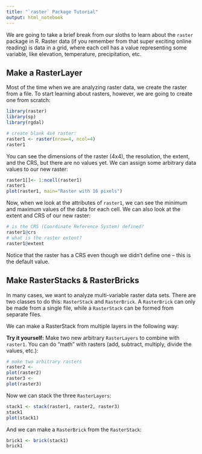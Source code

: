 ```yaml
---
title: "`raster` Package Tutorial"
output: html_notebook
---
```


We are going to take a brief break from our sloths to learn about the `raster` package in R. Raster data (if you remember from that super exciting online reading) is data in a grid, where each cell has a value representing some variable, like elevation, temperature, precipitation, etc.

## Make a RasterLayer

Most of the time when we are analyzing raster data, we create the raster from a file. To start learning about rasters, however, we are going to create one from scratch:

```r
library(raster)
library(sp)
library(rgdal)

# create blank 4x4 raster:
raster1 <- raster(nrow=4, ncol=4)
raster1
```

You can see the dimensions of the raster (4x4), the resolution, the extent, and the CRS, but there are no values yet. We can assign some arbitrary data values to our new raster:

```r
raster1[]<- 1:ncell(raster1)
raster1
plot(raster1, main="Raster with 16 pixels")
```

Now, when we look at the attributes of `raster1`, we can see the minimum and maximum values of the data for each cell. We can also look at the extent and CRS of our new raster:

```r
# is the CRS (Coordinate Reference System) defined?
raster1@crs
# what is the raster extent?
raster1@extent
```

Notice that the raster has a CRS even though we didn't define one -- this is the default value.

## Make RasterStacks & RasterBricks

In many cases, we want to analyze multi-variable raster data sets. There are two classes to do this: `RasterStack` and `RasterBrick`. A `RasterBrick` can only be made from a single file, while a `RasterStack` can be formed from separate files.

We can make a RasterStack from multiple layers in the following way:

**Try it yourself:** Make two new arbitrary `RasterLayers` to combine with `raster1`. You can do "math" with rasters (add, subtract, multiply, divide the values, etc.):
```r
# make two arbitrary rasters
raster2 <- 
plot(raster2)
raster3 <- 
plot(raster3)
```

Now we can stack the three `RasterLayers`:

```r
stack1 <- stack(raster1, raster2, raster3)
stack1
plot(stack1)
```

And we can make a `RasterBrick` from the `RasterStack`:

```r
brick1 <- brick(stack1)
brick1
```

